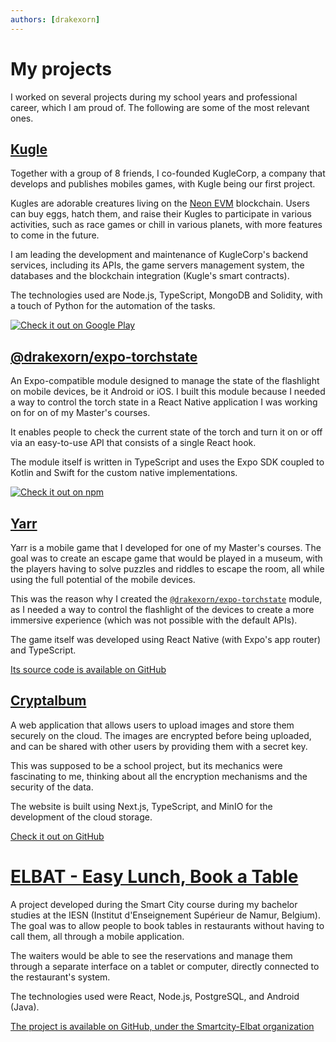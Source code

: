 ```yaml
---
authors: [drakexorn]
---
```


# My projects
I worked on several projects during my school years and professional career, which I am proud of. The following are some
of the most relevant ones.

## [Kugle](https://kugle.app)

Together with a group of 8 friends, I co-founded KugleCorp, a company that develops and publishes mobiles games, with
Kugle being our first project.

Kugles are adorable creatures living on the [Neon EVM](https://neonevm.org/) blockchain. Users can buy eggs, hatch them,
and raise their Kugles to participate in various activities, such as race games or chill in various planets, with more
features to come in the future.

I am leading the development and maintenance of KugleCorp's backend services, including its APIs, the game servers
management system, the databases and the blockchain integration (Kugle's smart contracts).

The technologies used are Node.js, TypeScript, MongoDB and Solidity, with a touch of Python for the automation of the
tasks.

[![Check it out on Google Play](/img/kugle-store.png)](https://play.google.com/store/apps/details?id=com.KugleCorp.Kugle)

## [@drakexorn/expo-torchstate](https://npmjs.com/package/@drakexorn/expo-torchstate)

An Expo-compatible module designed to manage the state of the flashlight on mobile devices, be it Android or iOS. I
built this module because I needed a way to control the torch state in a React Native application I was working on for
on of my Master's courses.

It enables people to check the current state of the torch and turn it on or off via an easy-to-use API that consists of
a single React hook.

The module itself is written in TypeScript and uses the Expo SDK coupled to Kotlin and Swift for the custom native
implementations.

[![Check it out on npm](https://nodei.co/npm/@drakexorn/expo-torchstate.png?downloads=true&downloadRank=true&stars=true)](https://npmjs.com/package/@drakexorn/expo-torchstate)

## [Yarr](https://github.com/DrakeXorn/yarr)

Yarr is a mobile game that I developed for one of my Master's courses. The goal was to create an escape game that would
be played in a museum, with the players having to solve puzzles and riddles to escape the room, all while using the
full potential of the mobile devices.

This was the reason why I created the [`@drakexorn/expo-torchstate`](#drakexornexpo-torchstate) module, as I needed a
way to control the flashlight of the devices to create a more immersive experience (which was not possible with the
default APIs).

The game itself was developed using React Native (with Expo's app router) and TypeScript.

[Its source code is available on GitHub](https://github.com/DrakeXorn/yarr)

## [Cryptalbum](https://github.com/hunteroi/cryptalbum)

A web application that allows users to upload images and store them securely on the cloud. The images are encrypted
before being uploaded, and can be shared with other users by providing them with a secret key.

This was supposed to be a school project, but its mechanics were fascinating to me, thinking about all the encryption
mechanisms and the security of the data.

The website is built using Next.js, TypeScript, and MinIO for the development of the cloud storage.

[Check it out on GitHub](https://github.com/hunteroi/cryptalbum)

# [ELBAT - Easy Lunch, Book a Table](https://github.com/Smartcity-Elbat)

A project developed during the Smart City course during my bachelor studies at the IESN (Institut d'Enseignement
Supérieur de Namur, Belgium). The goal was to allow people to book tables in restaurants without having to call them,
all through a mobile application.

The waiters would be able to see the reservations and manage them through a separate interface on a tablet or computer,
directly connected to the restaurant's system.

The technologies used were React, Node.js, PostgreSQL, and Android (Java).

[The project is available on GitHub, under the Smartcity-Elbat organization](https://github.com/Smartcity-Elbat)
